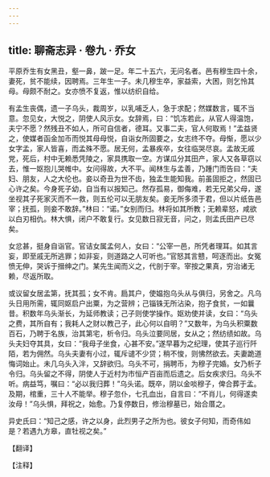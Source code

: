 ```yaml
---
---
---
```

title: 聊斋志异 · 卷九 · 乔女
---

平原乔生有女黑丑，壑一鼻，跛一足。年二十五六，无问名者。邑有穆生四十余，妻死，贫不能续，因聘焉。三年生一子。未几穆生卒，家益索，大困，则乞怜其母。母颇不耐之。女亦愤不复返，惟以纺织自给。

有孟生丧偶，遗一子乌头，裁周岁，以乳哺乏人，急于求配；然媒数言，辄不当意。忽见女，大悦之，阴使人风示女。女辞焉，曰：“饥冻若此，从官人得温饱，夫宁不愿？然残丑不如人，所可自信者，德耳。又事二夫，官人何取焉！”孟益贤之，使媒者函金加币而悦其母母悦，自诣女所固要之，女志终不夺。母惭，愿以少女字孟，家人皆喜，而孟殊不愿。居无何，孟暴疾卒，女往临哭尽哀。孟故无戚党，死后，村中无赖悉凭陵之，家具携取一空。方谋瓜分其田产，家人又各草窃以去，惟一妪抱儿哭帷中。女问得故，大不平。闻林生与孟善，乃踵门而告曰：“夫妇、朋友，人之大伦也。妾以奇丑为世不齿，独孟生能知我。前虽固拒之，然固已心许之矣。今身死子幼，自当有以报知己。然存孤易，御侮难，若无兄弟父母，遂坐视其子死家灭而不一救，则五伦可以无朋友矣。妾无所多须于君，但以片纸告邑宰；抚孤，则妾不敢辞。”林曰：“诺。”女别而归。林将如其所教；无赖辈怒，咸欲以白刃相仇。林大惧，闭户不敢复行。女见数日寂无音，问之，则孟氏田产已尽矣。

女忿甚，挺身自诣官。官诘女属孟何人，女曰：“公宰一邑，所凭者理耳。如其言妄，即至戚无所逃罪；如非妄，则道路之人可听也。”官怒其言戆，呵逐而出。女冤愤无伸，哭诉于搢绅之门。某先生闻而义之，代剖于宰。宰按之果真，穷治诸无赖，尽返所取。

或议留女居孟第，抚其孤；女不肯。扃其户，使媪抱乌头从与俱归，另舍之。凡乌头日用所需，辄同妪启户出粟，为之营辨；己锱铢无所沾染，抱子食贫，一如曩昔。积数年乌头渐长，为延师教读；己子则使学操作。妪劝使并读，女曰：“乌头之费，其所自有；我耗人之财以教己子，此心何以自明？”又数年，为乌头积粟数百石，乃聘于名族，治其第宅，析令归。乌头泣要同居，女从之；然纺绩如故。乌头夫妇夺其具，女曰：“我母子坐食，心甚不安。”遂早暮为之纪理，使其子巡行阡陌，若为佣然。乌头夫妻有小过，辄斥谴不少贷；稍不悛，则怫然欲去。夫妻跪道悔词始止。未几乌头入泮，又辞欲归。乌头不可，捐聘币，为穆子完婚。女乃析子令归。乌头留之不得，阴使人于近村为市恒产百亩而后遗之。后女疾求归。乌头不听。病益笃，嘱曰：“必以我归葬！”乌头诺。既卒，阴以金啖穆子，俾合葬于孟。及期，棺重，三十人不能举。穆子忽仆，七孔血出，自言曰：“不肖儿，何得遂卖汝母！”乌头惧，拜祝之，始愈。乃复停数日，修治穆墓已，始合厝之。

异史氏曰：“知己之感，许之以身，此烈男子之所为也。彼女子何知，而奇伟如是？若遇九方皋，直牡视之矣。”

【翻译】

【注释】

